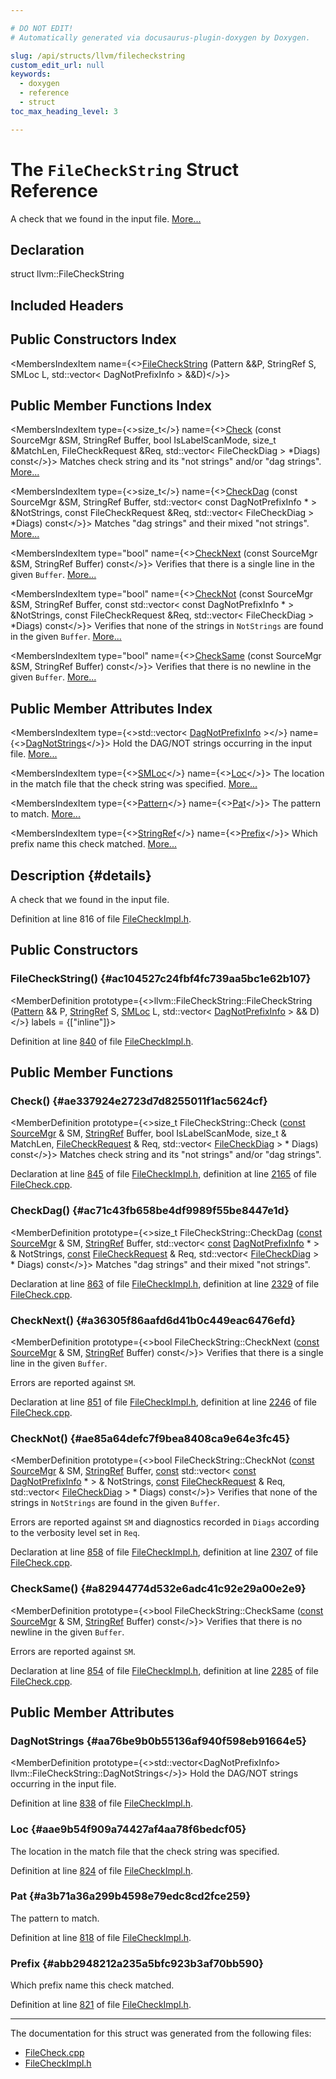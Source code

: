 ```yaml
---

# DO NOT EDIT!
# Automatically generated via docusaurus-plugin-doxygen by Doxygen.

slug: /api/structs/llvm/filecheckstring
custom_edit_url: null
keywords:
  - doxygen
  - reference
  - struct
toc_max_heading_level: 3

---
```





# The `FileCheckString` Struct Reference

<DoxygenPage pluginConfig={pluginConfig}>

A check that we found in the input file. <a href="#details">More...</a>

## Declaration

<CodeBlock>struct llvm::FileCheckString</CodeBlock>

## Included Headers

<IncludesList>
<IncludesListItem
  filePath="FileCheck/FileCheckImpl.h"
  permalink="/docs/api/files/lib/lib/filecheck/filecheckimpl-h"
  isLocal="true" />
</IncludesList>

## Public Constructors Index

<MembersIndex>

<MembersIndexItem
  name={<><a href="#ac104527c24fbf4fc739aa5bc1e62b107">FileCheckString</a> (Pattern &amp;&amp;P, StringRef S, SMLoc L, std::vector&lt; DagNotPrefixInfo &gt; &amp;&amp;D)</>}>
</MembersIndexItem>

</MembersIndex>

## Public Member Functions Index

<MembersIndex>

<MembersIndexItem
  type={<>size&#95;t</>}
  name={<><a href="#ae337924e2723d7d8255011f1ac5624cf">Check</a> (const SourceMgr &amp;SM, StringRef Buffer, bool IsLabelScanMode, size&#95;t &amp;MatchLen, FileCheckRequest &amp;Req, std::vector&lt; FileCheckDiag &gt; &#42;Diags) const</>}>
Matches check string and its &quot;not strings&quot; and/or &quot;dag strings&quot;. <a href="#ae337924e2723d7d8255011f1ac5624cf">More...</a>
</MembersIndexItem>

<MembersIndexItem
  type={<>size&#95;t</>}
  name={<><a href="#ac71c43fb658be4df9989f55be8447e1d">CheckDag</a> (const SourceMgr &amp;SM, StringRef Buffer, std::vector&lt; const DagNotPrefixInfo &#42; &gt; &amp;NotStrings, const FileCheckRequest &amp;Req, std::vector&lt; FileCheckDiag &gt; &#42;Diags) const</>}>
Matches &quot;dag strings&quot; and their mixed &quot;not strings&quot;. <a href="#ac71c43fb658be4df9989f55be8447e1d">More...</a>
</MembersIndexItem>

<MembersIndexItem
  type="bool"
  name={<><a href="#a36305f86aafd6d41b0c449eac6476efd">CheckNext</a> (const SourceMgr &amp;SM, StringRef Buffer) const</>}>
Verifies that there is a single line in the given <code>Buffer</code>. <a href="#a36305f86aafd6d41b0c449eac6476efd">More...</a>
</MembersIndexItem>

<MembersIndexItem
  type="bool"
  name={<><a href="#ae85a64defc7f9bea8408ca9e64e3fc45">CheckNot</a> (const SourceMgr &amp;SM, StringRef Buffer, const std::vector&lt; const DagNotPrefixInfo &#42; &gt; &amp;NotStrings, const FileCheckRequest &amp;Req, std::vector&lt; FileCheckDiag &gt; &#42;Diags) const</>}>
Verifies that none of the strings in <code>NotStrings</code> are found in the given <code>Buffer</code>. <a href="#ae85a64defc7f9bea8408ca9e64e3fc45">More...</a>
</MembersIndexItem>

<MembersIndexItem
  type="bool"
  name={<><a href="#a82944774d532e6adc41c92e29a00e2e9">CheckSame</a> (const SourceMgr &amp;SM, StringRef Buffer) const</>}>
Verifies that there is no newline in the given <code>Buffer</code>. <a href="#a82944774d532e6adc41c92e29a00e2e9">More...</a>
</MembersIndexItem>

</MembersIndex>

## Public Member Attributes Index

<MembersIndex>

<MembersIndexItem
  type={<>std::vector&lt; <a href="/docs/api/structs/llvm/filecheckstring/dagnotprefixinfo">DagNotPrefixInfo</a> &gt;</>}
  name={<><a href="#aa76be9b0b55136af940f598eb91664e5">DagNotStrings</a></>}>
Hold the DAG/NOT strings occurring in the input file. <a href="#aa76be9b0b55136af940f598eb91664e5">More...</a>
</MembersIndexItem>

<MembersIndexItem
  type={<><a href="/docs/api/classes/llvm/smloc">SMLoc</a></>}
  name={<><a href="#aae9b54f909a74427af4aa78f6bedcf05">Loc</a></>}>
The location in the match file that the check string was specified. <a href="#aae9b54f909a74427af4aa78f6bedcf05">More...</a>
</MembersIndexItem>

<MembersIndexItem
  type={<><a href="/docs/api/classes/llvm/pattern">Pattern</a></>}
  name={<><a href="#a3b71a36a299b4598e79edc8cd2fce259">Pat</a></>}>
The pattern to match. <a href="#a3b71a36a299b4598e79edc8cd2fce259">More...</a>
</MembersIndexItem>

<MembersIndexItem
  type={<><a href="/docs/api/classes/llvm/stringref">StringRef</a></>}
  name={<><a href="#abb2948212a235a5bfc923b3af70bb590">Prefix</a></>}>
Which prefix name this check matched. <a href="#abb2948212a235a5bfc923b3af70bb590">More...</a>
</MembersIndexItem>

</MembersIndex>

## Description {#details}

A check that we found in the input file.

Definition at line 816 of file <a href="/docs/api/files/lib/lib/filecheck/filecheckimpl-h">FileCheckImpl.h</a>.

<SectionDefinition>

## Public Constructors

### FileCheckString() {#ac104527c24fbf4fc739aa5bc1e62b107}

<MemberDefinition
  prototype={<>llvm::FileCheckString::FileCheckString (<a href="/docs/api/classes/llvm/pattern">Pattern</a> &amp;&amp; P, <a href="/docs/api/classes/llvm/stringref">StringRef</a> S, <a href="/docs/api/classes/llvm/smloc">SMLoc</a> L, std::vector&lt; <a href="/docs/api/structs/llvm/filecheckstring/dagnotprefixinfo">DagNotPrefixInfo</a> &gt; &amp;&amp; D)</>}
  labels = {["inline"]}>

Definition at line <a href="/docs/api/files/lib/lib/filecheck/filecheckimpl-h/#l00840">840</a> of file <a href="/docs/api/files/lib/lib/filecheck/filecheckimpl-h">FileCheckImpl.h</a>.
</MemberDefinition>

</SectionDefinition>

<SectionDefinition>

## Public Member Functions

### Check() {#ae337924e2723d7d8255011f1ac5624cf}

<MemberDefinition
  prototype={<>size&#95;t FileCheckString::Check (<a href="/docs/api/files/lib/lib/target/lib/target/aarch64/aarch64promoteconstant-cpp/#a90f8350fecae261c25be85d38b451bff">const</a> <a href="/docs/api/classes/llvm/sourcemgr">SourceMgr</a> &amp; SM, <a href="/docs/api/classes/llvm/stringref">StringRef</a> Buffer, bool IsLabelScanMode, size&#95;t &amp; MatchLen, <a href="/docs/api/structs/llvm/filecheckrequest">FileCheckRequest</a> &amp; Req, std::vector&lt; <a href="/docs/api/structs/llvm/filecheckdiag">FileCheckDiag</a> &gt; &#42; Diags) const</>}>
Matches check string and its &quot;not strings&quot; and/or &quot;dag strings&quot;.

Declaration at line <a href="/docs/api/files/lib/lib/filecheck/filecheckimpl-h/#l00845">845</a> of file <a href="/docs/api/files/lib/lib/filecheck/filecheckimpl-h">FileCheckImpl.h</a>, definition at line <a href="/docs/api/files/lib/lib/filecheck/filecheck-cpp/#l02165">2165</a> of file <a href="/docs/api/files/lib/lib/filecheck/filecheck-cpp">FileCheck.cpp</a>.
</MemberDefinition>

### CheckDag() {#ac71c43fb658be4df9989f55be8447e1d}

<MemberDefinition
  prototype={<>size&#95;t FileCheckString::CheckDag (<a href="/docs/api/files/lib/lib/target/lib/target/aarch64/aarch64promoteconstant-cpp/#a90f8350fecae261c25be85d38b451bff">const</a> <a href="/docs/api/classes/llvm/sourcemgr">SourceMgr</a> &amp; SM, <a href="/docs/api/classes/llvm/stringref">StringRef</a> Buffer, std::vector&lt; <a href="/docs/api/files/lib/lib/target/lib/target/aarch64/aarch64promoteconstant-cpp/#a90f8350fecae261c25be85d38b451bff">const</a> <a href="/docs/api/structs/llvm/filecheckstring/dagnotprefixinfo">DagNotPrefixInfo</a> &#42; &gt; &amp; NotStrings, <a href="/docs/api/files/lib/lib/target/lib/target/aarch64/aarch64promoteconstant-cpp/#a90f8350fecae261c25be85d38b451bff">const</a> <a href="/docs/api/structs/llvm/filecheckrequest">FileCheckRequest</a> &amp; Req, std::vector&lt; <a href="/docs/api/structs/llvm/filecheckdiag">FileCheckDiag</a> &gt; &#42; Diags) const</>}>
Matches &quot;dag strings&quot; and their mixed &quot;not strings&quot;.

Declaration at line <a href="/docs/api/files/lib/lib/filecheck/filecheckimpl-h/#l00863">863</a> of file <a href="/docs/api/files/lib/lib/filecheck/filecheckimpl-h">FileCheckImpl.h</a>, definition at line <a href="/docs/api/files/lib/lib/filecheck/filecheck-cpp/#l02329">2329</a> of file <a href="/docs/api/files/lib/lib/filecheck/filecheck-cpp">FileCheck.cpp</a>.
</MemberDefinition>

### CheckNext() {#a36305f86aafd6d41b0c449eac6476efd}

<MemberDefinition
  prototype={<>bool FileCheckString::CheckNext (<a href="/docs/api/files/lib/lib/target/lib/target/aarch64/aarch64promoteconstant-cpp/#a90f8350fecae261c25be85d38b451bff">const</a> <a href="/docs/api/classes/llvm/sourcemgr">SourceMgr</a> &amp; SM, <a href="/docs/api/classes/llvm/stringref">StringRef</a> Buffer) const</>}>
Verifies that there is a single line in the given <code>Buffer</code>.

Errors are reported against <code>SM</code>.

Declaration at line <a href="/docs/api/files/lib/lib/filecheck/filecheckimpl-h/#l00851">851</a> of file <a href="/docs/api/files/lib/lib/filecheck/filecheckimpl-h">FileCheckImpl.h</a>, definition at line <a href="/docs/api/files/lib/lib/filecheck/filecheck-cpp/#l02246">2246</a> of file <a href="/docs/api/files/lib/lib/filecheck/filecheck-cpp">FileCheck.cpp</a>.
</MemberDefinition>

### CheckNot() {#ae85a64defc7f9bea8408ca9e64e3fc45}

<MemberDefinition
  prototype={<>bool FileCheckString::CheckNot (<a href="/docs/api/files/lib/lib/target/lib/target/aarch64/aarch64promoteconstant-cpp/#a90f8350fecae261c25be85d38b451bff">const</a> <a href="/docs/api/classes/llvm/sourcemgr">SourceMgr</a> &amp; SM, <a href="/docs/api/classes/llvm/stringref">StringRef</a> Buffer, <a href="/docs/api/files/lib/lib/target/lib/target/aarch64/aarch64promoteconstant-cpp/#a90f8350fecae261c25be85d38b451bff">const</a> std::vector&lt; <a href="/docs/api/files/lib/lib/target/lib/target/aarch64/aarch64promoteconstant-cpp/#a90f8350fecae261c25be85d38b451bff">const</a> <a href="/docs/api/structs/llvm/filecheckstring/dagnotprefixinfo">DagNotPrefixInfo</a> &#42; &gt; &amp; NotStrings, <a href="/docs/api/files/lib/lib/target/lib/target/aarch64/aarch64promoteconstant-cpp/#a90f8350fecae261c25be85d38b451bff">const</a> <a href="/docs/api/structs/llvm/filecheckrequest">FileCheckRequest</a> &amp; Req, std::vector&lt; <a href="/docs/api/structs/llvm/filecheckdiag">FileCheckDiag</a> &gt; &#42; Diags) const</>}>
Verifies that none of the strings in <code>NotStrings</code> are found in the given <code>Buffer</code>.

Errors are reported against <code>SM</code> and diagnostics recorded in <code>Diags</code> according to the verbosity level set in <code>Req</code>.

Declaration at line <a href="/docs/api/files/lib/lib/filecheck/filecheckimpl-h/#l00858">858</a> of file <a href="/docs/api/files/lib/lib/filecheck/filecheckimpl-h">FileCheckImpl.h</a>, definition at line <a href="/docs/api/files/lib/lib/filecheck/filecheck-cpp/#l02307">2307</a> of file <a href="/docs/api/files/lib/lib/filecheck/filecheck-cpp">FileCheck.cpp</a>.
</MemberDefinition>

### CheckSame() {#a82944774d532e6adc41c92e29a00e2e9}

<MemberDefinition
  prototype={<>bool FileCheckString::CheckSame (<a href="/docs/api/files/lib/lib/target/lib/target/aarch64/aarch64promoteconstant-cpp/#a90f8350fecae261c25be85d38b451bff">const</a> <a href="/docs/api/classes/llvm/sourcemgr">SourceMgr</a> &amp; SM, <a href="/docs/api/classes/llvm/stringref">StringRef</a> Buffer) const</>}>
Verifies that there is no newline in the given <code>Buffer</code>.

Errors are reported against <code>SM</code>.

Declaration at line <a href="/docs/api/files/lib/lib/filecheck/filecheckimpl-h/#l00854">854</a> of file <a href="/docs/api/files/lib/lib/filecheck/filecheckimpl-h">FileCheckImpl.h</a>, definition at line <a href="/docs/api/files/lib/lib/filecheck/filecheck-cpp/#l02285">2285</a> of file <a href="/docs/api/files/lib/lib/filecheck/filecheck-cpp">FileCheck.cpp</a>.
</MemberDefinition>

</SectionDefinition>

<SectionDefinition>

## Public Member Attributes

### DagNotStrings {#aa76be9b0b55136af940f598eb91664e5}

<MemberDefinition
  prototype={<>std::vector&lt;DagNotPrefixInfo&gt; llvm::FileCheckString::DagNotStrings</>}>
Hold the DAG/NOT strings occurring in the input file.

Definition at line <a href="/docs/api/files/lib/lib/filecheck/filecheckimpl-h/#l00838">838</a> of file <a href="/docs/api/files/lib/lib/filecheck/filecheckimpl-h">FileCheckImpl.h</a>.
</MemberDefinition>

### Loc {#aae9b54f909a74427af4aa78f6bedcf05}

<MemberDefinition
  prototype="SMLoc llvm::FileCheckString::Loc">
The location in the match file that the check string was specified.

Definition at line <a href="/docs/api/files/lib/lib/filecheck/filecheckimpl-h/#l00824">824</a> of file <a href="/docs/api/files/lib/lib/filecheck/filecheckimpl-h">FileCheckImpl.h</a>.
</MemberDefinition>

### Pat {#a3b71a36a299b4598e79edc8cd2fce259}

<MemberDefinition
  prototype="Pattern llvm::FileCheckString::Pat">
The pattern to match.

Definition at line <a href="/docs/api/files/lib/lib/filecheck/filecheckimpl-h/#l00818">818</a> of file <a href="/docs/api/files/lib/lib/filecheck/filecheckimpl-h">FileCheckImpl.h</a>.
</MemberDefinition>

### Prefix {#abb2948212a235a5bfc923b3af70bb590}

<MemberDefinition
  prototype="StringRef llvm::FileCheckString::Prefix">
Which prefix name this check matched.

Definition at line <a href="/docs/api/files/lib/lib/filecheck/filecheckimpl-h/#l00821">821</a> of file <a href="/docs/api/files/lib/lib/filecheck/filecheckimpl-h">FileCheckImpl.h</a>.
</MemberDefinition>

</SectionDefinition>

<hr/>

The documentation for this struct was generated from the following files:

<ul>
<li><a href="/docs/api/files/lib/lib/filecheck/filecheck-cpp">FileCheck.cpp</a></li>
<li><a href="/docs/api/files/lib/lib/filecheck/filecheckimpl-h">FileCheckImpl.h</a></li>
</ul>

</DoxygenPage>
